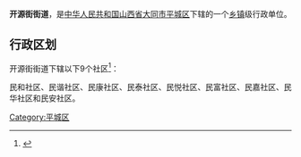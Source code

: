'''开源街街道'''，是[[中华人民共和国|中华人民共和国]][[山西省|山西省]][[大同市|大同市]][[平城区|平城区]]下辖的一个[[鄉鎮|乡镇]]级行政单位。

== 行政区划 ==
开源街街道下辖以下9个社区<ref>{{Cite web|title=大同平城区政府 > 走进平城区 > 行政区划|url=http://www.pingcheng.gov.cn/pcqrmzf/zjpcq/202007/d0d9ea0708024ee09dd315b1ebf10527.shtml|accessdate=2020-12-19|author=|date=2020-07-23|format=|work=www.pingcheng.gov.cn|publisher=|language=}}</ref>：

民和社区、民谐社区、民康社区、民泰社区、民悦社区、民富社区、民嘉社区、民华社区和民安社区。

[[Category:平城区|Category:平城区]]